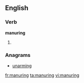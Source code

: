 ==English==

===Verb===
'''manuring'''

# {{present participle of|manure}}

===Anagrams===
* [[unarming#English|unarming]]

[[fr:manuring]]
[[ta:manuring]]
[[vi:manuring]]